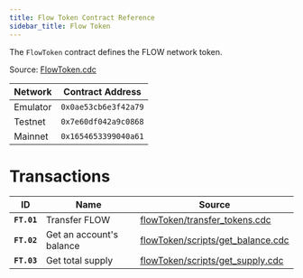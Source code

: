 ```yaml
---
title: Flow Token Contract Reference
sidebar_title: Flow Token
---
```


The `FlowToken` contract defines the FLOW network token.

Source: [FlowToken.cdc](https://github.com/onflow/flow-core-contracts/blob/master/contracts/FlowToken.cdc)

| Network  | Contract Address     |
|----------|----------------------|
| Emulator | `0x0ae53cb6e3f42a79` |
| Testnet  | `0x7e60df042a9c0868` |
| Mainnet  | `0x1654653399040a61` |

# Transactions

| ID        | Name                       | Source |
|-----------|----------------------------|--------|
|**`FT.01`**| Transfer FLOW              | [flowToken/transfer_tokens.cdc](https://github.com/onflow/flow-core-contracts/blob/master/transactions/flowToken/transfer_tokens.cdc) |
|**`FT.02`**| Get an account's balance   | [flowToken/scripts/get_balance.cdc](https://github.com/onflow/flow-core-contracts/blob/master/transactions/flowToken/scripts/get_balance.cdc) |
|**`FT.03`**| Get total supply           | [flowToken/scripts/get_supply.cdc](https://github.com/onflow/flow-core-contracts/blob/master/transactions/flowToken/scripts/get_supply.cdc) |
